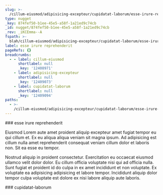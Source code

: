 ```yaml
---
slug: >-
  /cillum-eiusmod/adipisicing-excepteur/cupidatat-laborum/esse-irure-reprehenderit
type: nugget
_key: 874fef50-b1ee-45e5-a58f-1a21ed9c74cb
_id: nugget/874fef50-b1ee-45e5-a58f-1a21ed9c74cb
_rev: _iKCEmma--A
fspath: >-
  blah/cillum-eiusmod/adipisicing-excepteur/cupidatat-laborum/esse-irure-reprehenderit.md
label: esse irure reprehenderit
pageRefs: {}
breadcrumbs:
  - - label: cillum-eiusmod
      shortlabel: null
      _key: '12408971'
    - label: adipisicing-excepteur
      shortlabel: null
      _key: '12409073'
    - label: cupidatat-laborum
      shortlabel: null
      _key: '12409094'
paths:
  - >-
    /cillum-eiusmod/adipisicing-excepteur/cupidatat-laborum/esse-irure-reprehenderit
---
```


<NuggetArea>
<Nugget slug="/cillum-eiusmod/adipisicing-excepteur/cupidatat-laborum/esse-irure-reprehenderit" type="nugget" _key="874fef50-b1ee-45e5-a58f-1a21ed9c74cb" _id="nugget/874fef50-b1ee-45e5-a58f-1a21ed9c74cb" _rev="_iKCEmma--A" fspath="blah/cillum-eiusmod/adipisicing-excepteur/cupidatat-laborum/esse-irure-reprehenderit.md" label="esse irure reprehenderit" paths="/cillum-eiusmod/adipisicing-excepteur/cupidatat-laborum/esse-irure-reprehenderit">
<NuggetBody>
### esse irure reprehenderit

Eiusmod Lorem aute amet proident aliquip excepteur amet fugiat tempor eu qui cillum et. Ex eu aliqua aliqua veniam sit magna ipsum. Ad adipisicing est cillum nulla amet reprehenderit consequat veniam cillum dolor et laboris non. Sit ea esse eu tempor.

Nostrud aliquip in proident consectetur. Exercitation eu occaecat eiusmod ullamco velit dolor dolor. Eu cillum officia voluptate nisi qui ad officia nulla. Sunt fugiat et proident id do culpa in ex amet incididunt et non voluptate. Ex voluptate ea adipisicing adipisicing et labore tempor. Incididunt aliquip dolor tempor culpa voluptate est dolore ex nisi labore aliquip aute laboris.

</NuggetBody>
<Breadcrumbs>
<Crumbs>
<Crumb _key="12408971" label="cillum-eiusmod" /><Crumb _key="12409073" label="adipisicing-excepteur" /><Crumb _key="12409094" label="cupidatat-laborum" />
</Crumbs>
</Breadcrumbs>
</Nugget>

<NuggetsInbound>
</NuggetsInbound>
<NuggetsOutbound>
</NuggetsOutbound>
</NuggetArea>
<PassagesInbound>
<Passage direction="inbound" type="passage" _key="12409094" _id="passage/12409094" _rev="_iKCEmma---" label="cupidatat-laborum" passage="cupidatat-laborum" fspath="blah/cillum-eiusmod/adipisicing-excepteur/cupidatat-laborum" paths="/cillum-eiusmod/adipisicing-excepteur/cupidatat-laborum" slug="/cillum-eiusmod/adipisicing-excepteur/cupidatat-laborum">
<NuggetBody>
### cupidatat-laborum

</NuggetBody>
<Breadcrumbs>
<Crumbs>
<Crumb _key="12408971" label="cillum-eiusmod" /><Crumb _key="12409073" label="adipisicing-excepteur" />
</Crumbs>
</Breadcrumbs>
</Passage>

</PassagesInbound>
<PassagesOutbound>
</PassagesOutbound>